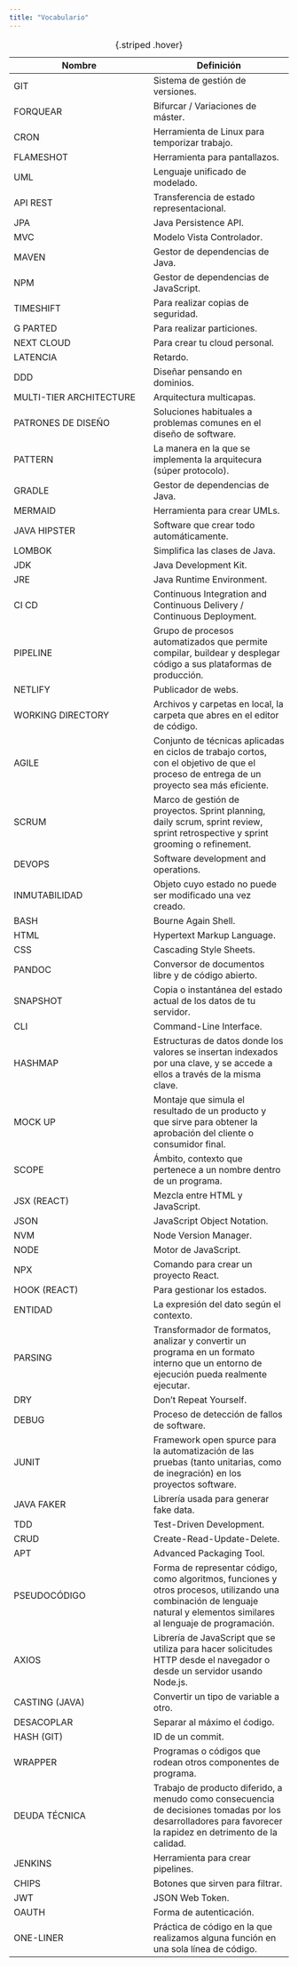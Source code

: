 ```yaml
---
title: "Vocabulario"
---
```



| Nombre  | Definición  |
|--------|--------|
| GIT  | Sistema de gestión de versiones.   |
| FORQUEAR   | Bifurcar / Variaciones de máster.   |
| CRON | Herramienta de Linux para temporizar trabajo.   |
| FLAMESHOT | Herramienta para pantallazos.|
| UML | Lenguaje unificado de modelado.|
| API REST | Transferencia de estado representacional.|
| JPA | Java Persistence API.|
| MVC | Modelo Vista Controlador. |
| MAVEN | Gestor de dependencias de Java.|
| NPM | Gestor de dependencias de JavaScript.|
| TIMESHIFT | Para realizar copias de seguridad.|
| G PARTED | Para realizar particiones.|
| NEXT CLOUD | Para crear tu cloud personal.|
| LATENCIA | Retardo.|
| DDD | Diseñar pensando en dominios.|
| MULTI-TIER ARCHITECTURE | Arquitectura multicapas.|
| PATRONES DE DISEÑO | Soluciones habituales a problemas comunes en el diseño de software.|
| PATTERN | La manera en la que se implementa la arquitecura (súper protocolo).|
| GRADLE | Gestor de dependencias de Java.|
| MERMAID | Herramienta para crear UMLs.|
| JAVA HIPSTER | Software que crear todo automáticamente.|
| LOMBOK | Simplifica las clases de Java.|
| JDK | Java Development Kit.|
| JRE | Java Runtime Environment.|
| CI CD | Continuous Integration and Continuous Delivery / Continuous Deployment.|
| PIPELINE | Grupo de procesos automatizados que permite compilar, buildear y desplegar código a sus plataformas de producción.|
| NETLIFY | Publicador de webs.|
| WORKING DIRECTORY | Archivos y carpetas en local, la carpeta que abres en el editor de código.|
| AGILE | Conjunto de técnicas aplicadas en ciclos de trabajo cortos, con el objetivo de que el proceso de entrega de un proyecto sea más eficiente.|
| SCRUM | Marco de gestión de proyectos. Sprint planning, daily scrum, sprint review, sprint retrospective y sprint grooming o refinement.|
| DEVOPS | Software development and operations.|
| INMUTABILIDAD | Objeto cuyo estado no puede ser modificado una vez creado.|
| BASH | Bourne Again Shell.|
| HTML | Hypertext Markup Language.|
| CSS | Cascading Style Sheets.|
| PANDOC | Conversor de documentos libre y de código abierto.|
| SNAPSHOT | Copia o instantánea del estado actual de los datos de tu servidor.|
| CLI | Command-Line Interface.|
| HASHMAP | Estructuras de datos donde los valores se insertan indexados por una clave, y se accede a ellos a través de la misma clave.|
| MOCK UP | Montaje que simula el resultado de un producto y que sirve para obtener la aprobación del cliente o consumidor final.|
| SCOPE | Ámbito, contexto que pertenece a un nombre dentro de un programa.|
| JSX (REACT) | Mezcla entre HTML y JavaScript.|
| JSON | JavaScript Object Notation.|
| NVM | Node Version Manager.|
| NODE | Motor de JavaScript.|
| NPX | Comando para crear un proyecto React.|
| HOOK (REACT) | Para gestionar los estados.|
| ENTIDAD | La expresión del dato según el contexto.|
| PARSING | Transformador de formatos, analizar y convertir un programa en un formato interno que un entorno de ejecución pueda realmente ejecutar.|
| DRY | Don't Repeat Yourself.|
| DEBUG | Proceso de detección de fallos de software.|
| JUNIT | Framework open spurce para la automatización de las pruebas (tanto unitarias, como de inegración) en los proyectos software.|
| JAVA FAKER | Librería usada para generar fake data.|
| TDD | Test-Driven Development.|
| CRUD | Create-Read-Update-Delete.|
| APT | Advanced Packaging Tool.|
| PSEUDOCÓDIGO | Forma de representar código, como algoritmos, funciones y otros procesos, utilizando una combinación de lenguaje natural y elementos similares al lenguaje de programación.|
| AXIOS | Librería de JavaScript que se utiliza para hacer solicitudes HTTP desde el navegador o desde un servidor usando Node.js.|
| CASTING (JAVA) | Convertir un tipo de variable a otro.|
| DESACOPLAR | Separar al máximo el ćodigo.|
| HASH (GIT) | ID de un commit.|
| WRAPPER | Programas o códigos que rodean otros componentes de programa.|
| DEUDA TÉCNICA | Trabajo de producto diferido, a menudo como consecuencia de decisiones tomadas por los desarrolladores para favorecer la rapidez en detrimento de la calidad.|
| JENKINS | Herramienta para crear pipelines.|
| CHIPS | Botones que sirven para filtrar.|
| JWT | JSON Web Token.|
| OAUTH | Forma de autenticación.|
| ONE-LINER | Práctica de código en la que realizamos alguna función en una sola línea de código.|


: {.striped .hover}
